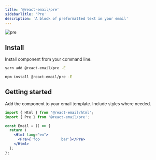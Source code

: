 ```yaml
---
title: '@react-email/pre'
sidebarTitle: 'Pre'
description: 'A block of preformatted text in your email'
---
```



<img className="rounded-md" src="/docs/images/components/pre.png" alt="pre" />

## Install

Install component from your command line.

<CodeGroup>

```sh yarn
yarn add @react-email/pre -E
```

```sh npm
npm install @react-email/pre -E
```

</CodeGroup>

## Getting started

Add the component to your email template. Include styles where needed.

```jsx
import { Html } from '@react-email/html';
import { Pre } from '@react-email/pre';

const Email = () => {
  return (
    <Html lang="en">
      <Pre>{'foo          bar'}</Pre>
    </Html>
  );
};
```
